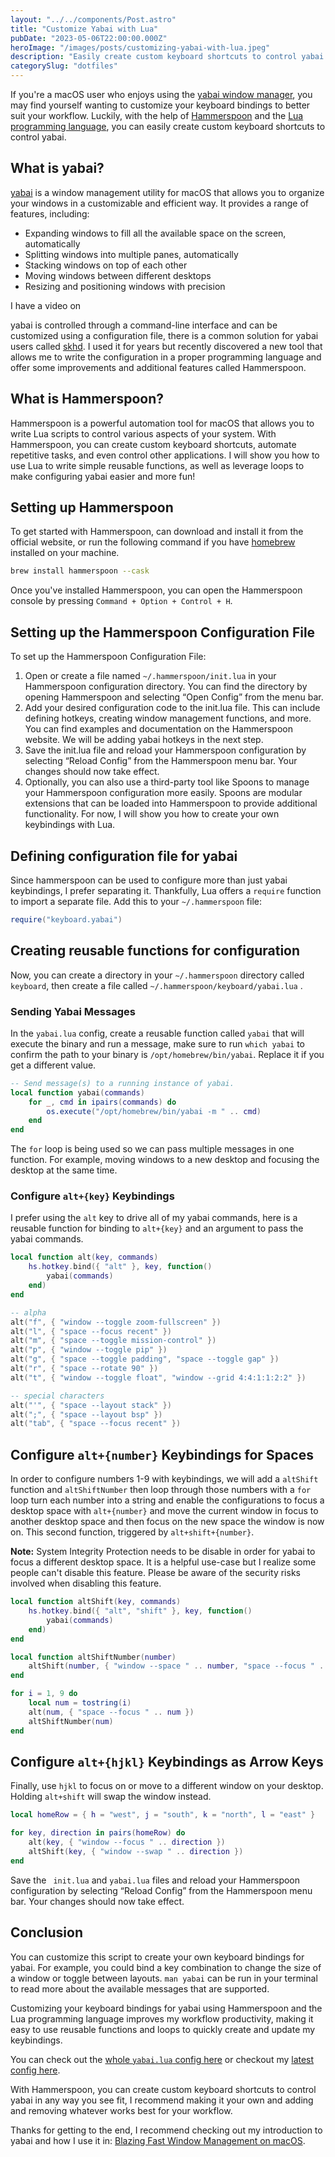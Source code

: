 ```yaml
---
layout: "../../components/Post.astro"
title: "Customize Yabai with Lua"
pubDate: "2023-05-06T22:00:00.000Z"
heroImage: "/images/posts/customizing-yabai-with-lua.jpeg"
description: "Easily create custom keyboard shortcuts to control yabai with Hammerspoon and the Lua programming language"
categorySlug: "dotfiles"
---
```


If you're a macOS user who enjoys using the [yabai window manager](https://duckduckgo.com/?q=yabai&ia=web), you may find yourself wanting to customize your keyboard bindings to better suit your workflow. Luckily, with the help of [Hammerspoon](https://www.hammerspoon.org/) and the [Lua programming language](https://www.lua.org/), you can easily create custom keyboard shortcuts to control yabai.

## What is yabai?

[yabai](https://github.com/koekeishiya/yabai) is a window management utility for macOS that allows you to organize your windows in a customizable and efficient way. It provides a range of features, including:

- Expanding windows to fill all the available space on the screen, automatically
- Splitting windows into multiple panes, automatically
- Stacking windows on top of each other
- Moving windows between different desktops
- Resizing and positioning windows with precision

I have a video on

yabai is controlled through a command-line interface and can be customized using a configuration file, there is a common solution for yabai users called [skhd](https://github.com/koekeishiya/skhd). I used it for years but recently discovered a new tool that allows me to write the configuration in a proper programming language and offer some improvements and additional features called Hammerspoon.

## What is Hammerspoon?

Hammerspoon is a powerful automation tool for macOS that allows you to write Lua scripts to control various aspects of your system. With Hammerspoon, you can create custom keyboard shortcuts, automate repetitive tasks, and even control other applications. I will show you how to use Lua to write simple reusable functions, as well as leverage loops to make configuring yabai easier and more fun!

## Setting up Hammerspoon

To get started with Hammerspoon, can download and install it from the official website, or run the following command if you have [homebrew](https://brew.sh/) installed on your machine.

```sh
brew install hammerspoon --cask
```

Once you've installed Hammerspoon, you can open the Hammerspoon console by pressing `Command + Option + Control + H`.

## Setting up the Hammerspoon Configuration File

To set up the Hammerspoon Configuration File:

1. Open or create a file named ﻿`~/.hammerspoon/init.lua` in your Hammerspoon configuration directory. You can find the directory by opening Hammerspoon and selecting “Open Config” from the menu bar.
2. Add your desired configuration code to the ﻿init.lua file. This can include defining hotkeys, creating window management functions, and more. You can find examples and documentation on the Hammerspoon website. We will be adding yabai hotkeys in the next step.
3. Save the ﻿init.lua file and reload your Hammerspoon configuration by selecting “Reload Config” from the Hammerspoon menu bar. Your changes should now take effect.
4. Optionally, you can also use a third-party tool like Spoons to manage your Hammerspoon configuration more easily. Spoons are modular extensions that can be loaded into Hammerspoon to provide additional functionality. For now, I will show you how to create your own keybindings with Lua.

## Defining configuration file for yabai

Since hammerspoon can be used to configure more than just yabai keybindings, I prefer separating it. Thankfully, Lua offers a `require` function to import a separate file. Add this to your `~/.hammerspoon` file:

```lua title="~/.hammerspoon/keyboard/init.lua"
require("keyboard.yabai")
```

## Creating reusable functions for configuration

Now, you can create a directory in your `~/.hammerspoon` directory called `keyboard`, then create a file called `~/.hammerspoon/keyboard/yabai.lua` .

### Sending Yabai Messages

In the `yabai.lua` config, create a reusable function called `yabai` that will execute the binary and run a message, make sure to run `which yabai` to confirm the path to your binary is `/opt/homebrew/bin/yabai`. Replace it if you get a different value.

```lua title="~/.hammerspoon/keyboard/yabai.lua"
-- Send message(s) to a running instance of yabai.
local function yabai(commands)
	for _, cmd in ipairs(commands) do
		os.execute("/opt/homebrew/bin/yabai -m " .. cmd)
	end
end
```

The `for` loop is being used so we can pass multiple messages in one function. For example, moving windows to a new desktop and focusing the desktop at the same time.

### Configure `alt+{key}` Keybindings

I prefer using the `alt` key to drive all of my yabai commands, here is a reusable function for binding to `alt+{key}` and an argument to pass the yabai commands.

```lua title="~/.hammerspoon/keyboard/yabai.lua"
local function alt(key, commands)
	hs.hotkey.bind({ "alt" }, key, function()
		yabai(commands)
	end)
end

-- alpha
alt("f", { "window --toggle zoom-fullscreen" })
alt("l", { "space --focus recent" })
alt("m", { "space --toggle mission-control" })
alt("p", { "window --toggle pip" })
alt("g", { "space --toggle padding", "space --toggle gap" })
alt("r", { "space --rotate 90" })
alt("t", { "window --toggle float", "window --grid 4:4:1:1:2:2" })

-- special characters
alt("'", { "space --layout stack" })
alt(";", { "space --layout bsp" })
alt("tab", { "space --focus recent" })
```

## Configure `alt+{number}` Keybindings for Spaces

In order to configure numbers 1-9 with keybindings, we will add a `altShift` function and `altShiftNumber` then loop through those numbers with a `for` loop turn each number into a string and enable the configurations to focus a desktop space with `alt+{number}` and move the current window in focus to another desktop space and then focus on the new space the window is now on. This second function, triggered by `alt+shift+{number}`.

**Note:** System Integrity Protection needs to be disable in order for yabai to focus a different desktop space. It is a helpful use-case but I realize some people can't disable this feature. Please be aware of the security risks involved when disabling this feature.

```lua title="~/.hammerspoon/keyboard/yabai.lua"
local function altShift(key, commands)
	hs.hotkey.bind({ "alt", "shift" }, key, function()
		yabai(commands)
	end)
end

local function altShiftNumber(number)
	altShift(number, { "window --space " .. number, "space --focus " .. number })
end

for i = 1, 9 do
	local num = tostring(i)
	alt(num, { "space --focus " .. num })
	altShiftNumber(num)
end
```

## Configure `alt+{hjkl}` Keybindings as Arrow Keys

Finally, use `hjkl` to focus on or move to a different window on your desktop. Holding `alt+shift` will swap the window instead.

```lua title="~/.hammerspoon/keyboard/yabai.lua"
local homeRow = { h = "west", j = "south", k = "north", l = "east" }

for key, direction in pairs(homeRow) do
	alt(key, { "window --focus " .. direction })
	altShift(key, { "window --swap " .. direction })
end
```

Save the ` init.lua` and `yabai.lua` files and reload your Hammerspoon configuration by selecting “Reload Config” from the Hammerspoon menu bar. Your changes should now take effect.

## Conclusion

You can customize this script to create your own keyboard bindings for yabai. For example, you could bind a key combination to change the size of a window or toggle between layouts. `man yabai` can be run in your terminal to read more about the available messages that are supported.

Customizing your keyboard bindings for yabai using Hammerspoon and the Lua programming language improves my workflow productivity, making it easy to use reusable functions and loops to quickly create and update my keybindings.

You can check out the [whole `yabai.lua` config here](https://github.com/joshmedeski/dotfiles/blob/a1713162226f770fdd27178947fefbdefc6fff2f/.hammerspoon/keyboard/yabai.lua#L12) or checkout my [latest config here](https://github.com/joshmedeski/dotfiles/blob/main/.hammerspoon/keyboard/yabai.lua).

With Hammerspoon, you can create custom keyboard shortcuts to control yabai in any way you see fit, I recommend making it your own and adding and removing whatever works best for your workflow.

Thanks for getting to the end, I recommend checking out my introduction to yabai and how I use it in: [Blazing Fast Window Management on macOS](/posts/blazing-fast-window-management-on-macos/).
